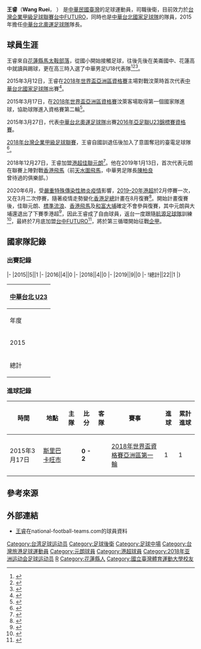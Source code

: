 {{about|台灣足球運動員|中國足球運動員|王睿 (中國足球運動員)|中國男演員|王睿 (演員)}}
{{noteta|G1=足球}}{{infobox Football biography
| name		= 王睿
| image		= Wang Rui.jpg
| caption	= 
| fullname	= 王睿
| nickname	= 
| birth_date	= {{birth date and age|1993|8|10}}
| birth_place	= {{ROC}}
| country	= 
| height	= {{height|m=1.83}}
| position	= [[後衛_(足球)|後衛]]
| currentclub	= 
| clubnumber	=
| youthyears1	= 2010－2015
| youthclubs1	= [[臺灣體大足球隊|國立臺灣體育運動大學]]
| years1 = 2015－2016
| clubs1 = {{flagicon|ROC}} [[台灣國訓足球隊|國訓]]
| caps1 = 
| goals1 = 9
| years2 = 2016－2017
| clubs2 = {{flagicon|ROC}} [[臺灣體大足球隊|臺灣體大]]
| caps2 = 
| goals2 = 
| years3 = 2018
| clubs3 = {{flagicon|ROC}} [[台電足球隊|台電]]
| caps3 = 
| goals3 = 
| years4 = 2018
| clubs4 = {{flagicon|ROC}} [[台中FUTURO|台中FUTURO]]
| caps4 = 0
| goals4 = 0
| years5 = 2018－2020
| clubs5 = {{flagicon|HKG}} [[元朗足球會|佳聯元朗]]
| caps5 = 27
| goals5 = 5
| years6 = 2020－
| clubs6 = {{flagicon|ROC}} [[台中FUTURO|台中FUTURO]]
| caps6 = 
| goals6 = 
| nationalyears1	= 2015
| nationalteam1	= {{fbu|23|TPE}}U23
| nationalcaps1	= 3
| nationalgoals1	= 0
| nationalyears2	= 2015－
| nationalteam2	= {{fb|TPE}}
| nationalcaps2	= 22
| nationalgoals2	= 1
| medaltemplates	= 
| club-update	= 2020年8月18日
| nationalteam-update	= 2019年11月19日
}}

'''王睿'''（'''Wang Ruei'''，{{bd|1993年|8月10日}} ） 是[[中華民國|中華民國]][[臺灣|臺灣]]的足球運動員，司職後衛，目前效力於[[台灣企業甲級足球聯賽|台灣企業甲級足球聯賽]][[台中FUTURO|台中FUTURO]]，同時也是[[中華台北國家足球隊|中華台北國家足球隊]]的隊員，2015年擔任[[中華台北奧運足球隊|中華台北奧運足球隊]]隊長。

==球員生涯==
王睿來自[[花蓮縣|花蓮縣]][[馬太鞍部落|馬太鞍部落]]，從國小開始接觸足球，往後先後在美崙國中、花蓮高中就讀與踢球，更在高三時入選了中華男足U18代表隊<ref>{{cite web|url=http://www.twtimes.com.tw/index.php?page=news&nid=145488|title=１８歲級中華男足球將集訓|date=2011-04-19|publisher=台灣時報|author=李文生|accessdate=2019-01-23|archive-url=https://web.archive.org/web/20190123071316/http://www.twtimes.com.tw/index.php?page=news&nid=145488|archive-date=2019-01-23|dead-url=yes}}</ref><ref>{{cite web|url=https://www.sportsv.net/articles/14335|title=【Formosa足球戰士】帶刀侍衛：王睿|date=2015-05-30|publisher=運動視界|author=I Love Football|accessdate=2019-01-23|archive-date=2019-01-23|archive-url=https://web.archive.org/web/20190123010649/https://www.sportsv.net/articles/14335|dead-url=no}}</ref><ref>{{cite web|url=https://www.upower.com.hk/article/327556-%E5%85%83%E6%9C%97%E5%BE%8C%E4%B8%8A2%EF%BC%9A2%E9%80%BC%E5%92%8C%E5%A4%A7%E5%9F%94-%E5%8F%B0%E7%81%A3%E4%B8%AD%E5%A0%85%E7%8E%8B%E7%9D%BF%E6%94%BB%E5%85%A5%E5%9C%A8%E6%B8%AF%E9%A6%96%E7%90%83|title=元朗後上2：2逼和大埔 台灣中堅王睿攻入在港首球|date=2019-01-19|publisher=Upower|author=吳家祺|accessdate=2019-01-23|archive-date=2019-01-23|archive-url=https://web.archive.org/web/20190123121411/https://www.upower.com.hk/article/327556-%e5%85%83%e6%9c%97%e5%be%8c%e4%b8%8a2%ef%bc%9a2%e9%80%bc%e5%92%8c%e5%a4%a7%e5%9f%94-%e5%8f%b0%e7%81%a3%e4%b8%ad%e5%a0%85%e7%8e%8b%e7%9d%bf%e6%94%bb%e5%85%a5%e5%9c%a8%e6%b8%af%e9%a6%96%e7%90%83|dead-url=no}}</ref>。

2015年3月12日，王睿在[[2018年世界盃亞洲區資格賽|2018年世界盃亞洲區資格賽]]主場對戰汶萊時首次代表[[中華台北國家足球隊|中華台北國家足球隊]]出賽<ref>{{cite web|url=http://www.fifa.com/worldcup/news/y=2015/m=3/news=bhutan-bewilder-as-india-timor-leste-cruise-2557850.html|title=Bhutan bewilder as India, Timor-Leste cruise|date=13 March 2015|publisher=FIFA|accessdate=20 March 2015|archive-date=2015-04-02|archive-url=https://web.archive.org/web/20150402153503/http://www.fifa.com/worldcup/news/y=2015/m=3/news=bhutan-bewilder-as-india-timor-leste-cruise-2557850.html|dead-url=no}}</ref>。

2015年3月17日，在[[2018年世界盃亞洲區資格賽|2018年世界盃亞洲區資格賽]]汶萊客場取得第一個國家隊進球，協助球隊進入資格賽第二輪<ref>{{cite web|url=http://theworldgame.sbs.com.au/article/2015/03/17/rock-bottom-bhutan-secures-world-cup-passage|title=ROCK-BOTTOM BHUTAN SECURES WORLD CUP PASSAGE|date=17 March 2015|publisher=SBS|accessdate=20 March 2015|archive-date=2015-04-02|archive-url=https://web.archive.org/web/20150402161647/http://theworldgame.sbs.com.au/article/2015/03/17/rock-bottom-bhutan-secures-world-cup-passage|dead-url=no}}</ref>。

2015年3月27日，代表[[中華台北奧運足球隊|中華台北奧運足球隊]]出賽[[2016年亞足聯U23錦標賽資格賽|2016年亞足聯U23錦標賽資格賽]]。

[[2018年台灣企業甲級足球聯賽|2018年台灣企業甲級足球聯賽]]，王睿自國訓退伍後加入了意圖奪冠的臺電足球隊<ref>{{cite web|url=https://www.chinatimes.com/realtimenews/20181227003131-260403|title=台甲／台電補6國腳重返榮耀　陳貴人：今年可看性高|date=2018-04-13|publisher=ETtoday|author=路皓惟|accessdate=2018-12-27|archive-date=2018-12-27|archive-url=https://web.archive.org/web/20181227103552/https://www.chinatimes.com/realtimenews/20181227003131-260403|dead-url=no}}</ref>。

2018年12月27日，王睿加盟[[港超|港超]][[元朗足球會|佳聯元朗]]<ref>{{cite web|url=https://www.chinatimes.com/realtimenews/20181227003131-260403|title=台足旅外添一人 帶刀後衛王睿加盟香港元朗|date=2018-12-27|publisher=中國時報|author=李弘斌|accessdate=2018-12-27|archive-date=2018-12-27|archive-url=https://web.archive.org/web/20181227103552/https://www.chinatimes.com/realtimenews/20181227003131-260403|dead-url=no}}</ref>。他在2019年1月13日，首次代表元朗在聯賽上陣對戰[[香港飛馬|香港飛馬]]（前[[香港飛馬足球會|天水圍飛馬]]，中華男足隊長[[陳柏良_(足球運動員)|陳柏良]]曾待過的俱樂部。）

2020年6月，受[[嚴重特殊傳染性肺炎疫情|嚴重特殊傳染性肺炎疫情]]影響，[[2019–20年香港超級聯賽|2019–20年港超]]於2月停賽一次，又在3月二次停賽，隨著疫情走勢變化[[香港足總|香港足總]]計畫在8月復賽<ref>{{cite web|url=https://hk.appledaily.com/sports/20200501/BHD2CUEJGOGLV6T6GFT55KJWCA/|title=港超復季僅七隊角逐|date=2020-05-01|publisher=蘋果日報|author=|accessdate=2020-06-27|language=zh-hk|archive-date=2021-06-21|archive-url=https://web.archive.org/web/20210621190623/https://hk.appledaily.com/sports/20200501/BHD2CUEJGOGLV6T6GFT55KJWCA/|dead-url=yes}}</ref>。開始計畫復賽後，佳聯元朗、[[標準流浪|標準流浪]]、[[香港飛馬|香港飛馬]]及[[和富大埔|和富大埔]]確定不會參與復賽，其中元朗與大埔還退出了下賽季港超<ref>{{cite web|url=https://hk.appledaily.com/sports/20200613/GDPYFN2IUBWBG6AMJ2LEZG3YQ4/|title=大埔元朗退出來季港超聯|date=2020-06-13|publisher=蘋果日報|author=|accessdate=2020-06-27|language=zh-hk|archive-date=2020-06-29|archive-url=https://web.archive.org/web/20200629143847/https://hk.appledaily.com/sports/20200613/GDPYFN2IUBWBG6AMJ2LEZG3YQ4/|dead-url=no}}</ref>，因此王睿成了自由球員，返台一度跟隨[[航源足球隊|航源足球隊]]訓練<ref>{{cite web|url=https://sports.ettoday.net/news/1736390|title=王睿返台隔離14天笑稱變宅男　不排除暫投企甲球隊為國際賽備戰|date=2020-06-12|publisher=ETtoday|author=謝孟儒|accessdate=2020-06-27|archive-date=2020-06-29|archive-url=https://web.archive.org/web/20200629035556/https://sports.ettoday.net/news/1736390|dead-url=no}}</ref>，最終於7月底加盟[[台中FUTURO|台中FUTURO]]<ref>{{cite web|url=https://www.foootball.cc/blog/read/taiwanfootballpremierleague2020_transfer_futuro_rei|title=旅外台灣國腳王睿回歸，加盟台企甲台中FUTURO|date=2020-07-30|publisher=挺足球|author=楊子峯|accessdate=2020-08-19|archive-date=2021-05-07|archive-url=https://web.archive.org/web/20210507065832/https://foootball.cc/blog/read/taiwanfootballpremierleague2020_transfer_futuro_rei|dead-url=no}}</ref>，將於第三循環開始征戰[[台灣企業甲級足球聯賽|企甲]]。

== 國家隊記錄 ==
===出賽記錄===
{{noteta|G1=足球}}{{Football player national team statistics|TPE}}
|-
|2015||5||1
|-
|2016||4||0
|-
|2018||4||0
|-
|2019||9||0
|-
!總計||22||1
|}

{| class="wikitable" style="text-align:center"
! colspan=4 | [[中華台北奧運男子足球隊|中華台北 U23]]
|-
!年度!!{{Tooltip|出賽|Appearances}}!!進球
|-
|2015||3||0
|-
!總計||3||0
|}

===進球記錄===
{|width=90% class="wikitable" style="text-align: center; font-size: 100%"
!時間!!地點!!主隊!!比分!!客隊!!賽事!!進球!!累計進球
|-
|2015年3月17日||align=left|{{flagicon|BRU}} [[斯里巴卡旺市|斯里巴卡旺市]]||align=center|{{fb-rt|BRU}}||'''0 - 2''' ||align=center|{{fb|TPE}}||[[2018年世界盃資格賽亞洲區第一輪|2018年世界盃資格賽亞洲區第一輪]]||1||1
|}

==參考來源==
{{reflist}}

==外部連結==
* [http://www.national-football-teams.com/player/58426/Ruei_Wang.html 王睿]{{Wayback|url=http://www.national-football-teams.com/player/58426/Ruei_Wang.html |date=20160622200554 }}在national-football-teams.com的球員資料

{{2018年世界盃資格賽亞洲區第一輪中華台北參賽名單}}
{{2016年亞足聯U23錦標賽資格賽中華台北參賽名單}}
{{2018年世界盃資格賽亞洲區第二輪中華台北參賽名單}}
{{2018年世界盃資格賽亞洲區第二輪中華台北參賽名單 (客場對伊拉克)}}
{{2018年世界盃資格賽亞洲區第二輪中華台北參賽名單 (主場對越南)}}
{{2018年世界盃資格賽亞洲區第二輪中華台北參賽名單 (客場對泰國、主場對伊拉克)}}
{{2018年世界盃資格賽亞洲區第二輪中華台北參賽名單 (客場對越南)}}

{{DEFAULTSORT:Wang, Ruei}}
[[Category:台湾足球运动员|Category:台湾足球运动员]]
[[Category:足球後衛|Category:足球後衛]]
[[Category:足球中場|Category:足球中場]]
[[Category:台灣旅港足球運動員|Category:台灣旅港足球運動員]]
[[Category:元朗球員|Category:元朗球員]]
[[Category:港超球員|Category:港超球員]]
[[Category:2018年亚洲运动会足球运动员|Category:2018年亚洲运动会足球运动员]]
[[Category:王姓|R]]
[[Category:花蓮縣人|Category:花蓮縣人]]
[[Category:國立臺灣體育運動大學校友|Category:國立臺灣體育運動大學校友]]